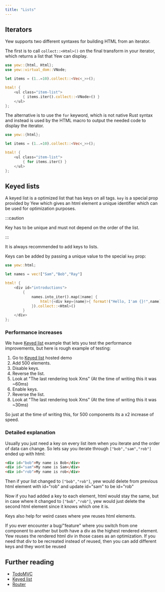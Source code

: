```yaml
---
title: "Lists"
---
```



## Iterators

Yew supports two different syntaxes for building HTML from an iterator.

<Tabs>
  <TabItem value="Syntax type 1" label="Syntax type 1">

The first is to call `collect::<Html>()` on the final transform in your iterator, which returns a
list that Yew can display.

```rust
use yew::{html, Html};
use yew::virtual_dom::VNode;

let items = (1..=10).collect::<Vec<_>>();

html! {
    <ul class="item-list">
        { items.iter().collect::<VNode>() }
    </ul>
};
```

  </TabItem>
  <TabItem value="Syntax type 2" label="Syntax type 2">

The alternative is to use the `for` keyword, which is not native Rust syntax and instead is used by
the HTML macro to output the needed code to display the iterator.

```rust
use yew::{html};

let items = (1..=10).collect::<Vec<_>>();

html! {
    <ul class="item-list">
        { for items.iter() }
    </ul>
};
```

  </TabItem>
</Tabs>

## Keyed lists

A keyed list is a optimized list that has keys on all tags.
`key` is a special prop provided by Yew which gives an html element a unique identifier which can be used for optimization purposes.

:::caution

Key has to be unique and must not depend on the order of the list.

:::

It is always recommended to add keys to lists.

Keys can be added by passing a unique value to the special `key` prop:

```rust , ignore
use yew::html;

let names = vec!["Sam","Bob","Ray"]

html! {
    <div id="introductions">
        {
            names.into_iter().map(|name| {
                html!{<div key={name}>{ format!("Hello, I'am {}!",name) }</div>}
            }).collect::<Html>()
        }
    </div>
};

```

### Performance increases

We have [Keyed list](https://github.com/yewstack/yew/tree/master/examples/keyed_list) example that lets you test the performance improvements, but here is rough example of testing:

1. Go to [Keyed list](https://github.com/yewstack/yew/tree/master/examples/keyed_list) hosted demo
2. Add 500 elements.
3. Disable keys.
4. Reverse the list.
5. Look at "The last rendering took Xms" (At the time of writing this it was ~60ms)
6. Enable keys.
7. Reverse the list.
8. Look at "The last rendering took Xms" (At the time of writing this it was ~30ms)

So just at the time of writing this, for 500 components its a x2 increase of speed.

### Detailed explanation

Usually you just need a key on every list item when you iterate and the order of data can change.
So lets say you iterate through `["bob","sam","rob"]` ended up with html:

```html
<div id="bob">My name is Bob</div>
<div id="sam">My name is Sam</div>
<div id="rob">My name is rob</div>
```

Then if your list changed to `["bob","rob"]`,
yew would delete from previous html element with id="rob" and update id="sam" to be id="rob"

Now if you had added a key to each element, html would stay the same, but in case where it changed to `["bob","rob"]`, yew would just delete the second html element since it knows which one it is.

Keys also help for weird cases where yew reuses html elements.

If you ever encounter a bug/"feature" where you switch from one component to another but both have a div as the highest rendered element.
Yew reuses the rendered html div in those cases as an optimization.
If you need that div to be recreated instead of reused, then you can add different keys and they wont be reused

## Further reading

- [TodoMVC](https://github.com/yewstack/yew/tree/master/examples/todomvc)
- [Keyed list](https://github.com/yewstack/yew/tree/master/examples/keyed_list)
- [Router](https://github.com/yewstack/yew/tree/master/examples/router)
